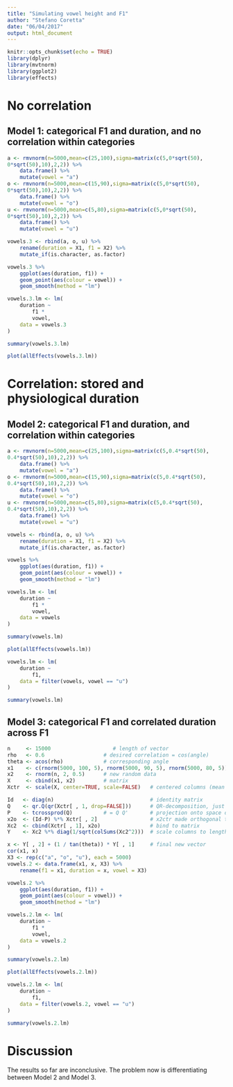 ```yaml
---
title: "Simulating vowel height and F1"
author: "Stefano Coretta"
date: "06/04/2017"
output: html_document
---
```


```r
knitr::opts_chunk$set(echo = TRUE)
library(dplyr)
library(mvtnorm)
library(ggplot2)
library(effects)
```

# No correlation

## Model 1: categorical F1 and duration, and no correlation within categories

```r
a <- rmvnorm(n=5000,mean=c(25,100),sigma=matrix(c(5,0*sqrt(50), 
0*sqrt(50),10),2,2)) %>%
    data.frame() %>%
    mutate(vowel = "a")
o <- rmvnorm(n=5000,mean=c(15,90),sigma=matrix(c(5,0*sqrt(50), 
0*sqrt(50),10),2,2)) %>%
    data.frame() %>%
    mutate(vowel = "o")
u <- rmvnorm(n=5000,mean=c(5,80),sigma=matrix(c(5,0*sqrt(50), 
0*sqrt(50),10),2,2)) %>%
    data.frame() %>%
    mutate(vowel = "u")

vowels.3 <- rbind(a, o, u) %>%
    rename(duration = X1, f1 = X2) %>%
    mutate_if(is.character, as.factor)
```

```r
vowels.3 %>%
    ggplot(aes(duration, f1)) +
    geom_point(aes(colour = vowel)) +
    geom_smooth(method = "lm")
```

```r
vowels.3.lm <- lm(
    duration ~
        f1 *
        vowel,
    data = vowels.3
)

summary(vowels.3.lm)
```

```r
plot(allEffects(vowels.3.lm))
```

# Correlation: stored and physiological duration

## Model 2: categorical F1 and duration, and correlation within categories

```r
a <- rmvnorm(n=5000,mean=c(25,100),sigma=matrix(c(5,0.4*sqrt(50), 
0.4*sqrt(50),10),2,2)) %>%
    data.frame() %>%
    mutate(vowel = "a")
o <- rmvnorm(n=5000,mean=c(15,90),sigma=matrix(c(5,0.4*sqrt(50), 
0.4*sqrt(50),10),2,2)) %>%
    data.frame() %>%
    mutate(vowel = "o")
u <- rmvnorm(n=5000,mean=c(5,80),sigma=matrix(c(5,0.4*sqrt(50), 
0.4*sqrt(50),10),2,2)) %>%
    data.frame() %>%
    mutate(vowel = "u")

vowels <- rbind(a, o, u) %>%
    rename(duration = X1, f1 = X2) %>%
    mutate_if(is.character, as.factor)
```

```r
vowels %>%
    ggplot(aes(duration, f1)) +
    geom_point(aes(colour = vowel)) +
    geom_smooth(method = "lm")
```

```r
vowels.lm <- lm(
    duration ~
        f1 *
        vowel,
    data = vowels
)

summary(vowels.lm)
```

```r
plot(allEffects(vowels.lm))
```

```r
vowels.lm <- lm(
    duration ~
        f1,
    data = filter(vowels, vowel == "u")
)

summary(vowels.lm)
```

## Model 3: categorical F1 and correlated duration across F1

```r
n     <- 15000                    # length of vector
rho   <- 0.6                   # desired correlation = cos(angle)
theta <- acos(rho)             # corresponding angle
x1    <- c(rnorm(5000, 100, 5), rnorm(5000, 90, 5), rnorm(5000, 80, 5))        # fixed given data
x2    <- rnorm(n, 2, 0.5)      # new random data
X     <- cbind(x1, x2)         # matrix
Xctr  <- scale(X, center=TRUE, scale=FALSE)   # centered columns (mean 0)

Id   <- diag(n)                               # identity matrix
Q    <- qr.Q(qr(Xctr[ , 1, drop=FALSE]))      # QR-decomposition, just matrix Q
P    <- tcrossprod(Q)          # = Q Q'       # projection onto space defined by x1
x2o  <- (Id-P) %*% Xctr[ , 2]                 # x2ctr made orthogonal to x1ctr
Xc2  <- cbind(Xctr[ , 1], x2o)                # bind to matrix
Y    <- Xc2 %*% diag(1/sqrt(colSums(Xc2^2)))  # scale columns to length 1

x <- Y[ , 2] + (1 / tan(theta)) * Y[ , 1]     # final new vector
cor(x1, x)
X3 <- rep(c("a", "o", "u"), each = 5000)
vowels.2 <- data.frame(x1, x, X3) %>%
    rename(f1 = x1, duration = x, vowel = X3)
```

```r
vowels.2 %>%
    ggplot(aes(duration, f1)) +
    geom_point(aes(colour = vowel)) +
    geom_smooth(method = "lm")
```

```r
vowels.2.lm <- lm(
    duration ~
        f1 *
        vowel,
    data = vowels.2
)

summary(vowels.2.lm)
```

```r
plot(allEffects(vowels.2.lm))
```

```r
vowels.2.lm <- lm(
    duration ~
        f1,
    data = filter(vowels.2, vowel == "u")
)

summary(vowels.2.lm)
```

# Discussion

The results so far are inconclusive. The problem now is differentiating between Model 2 and Model 3. 
